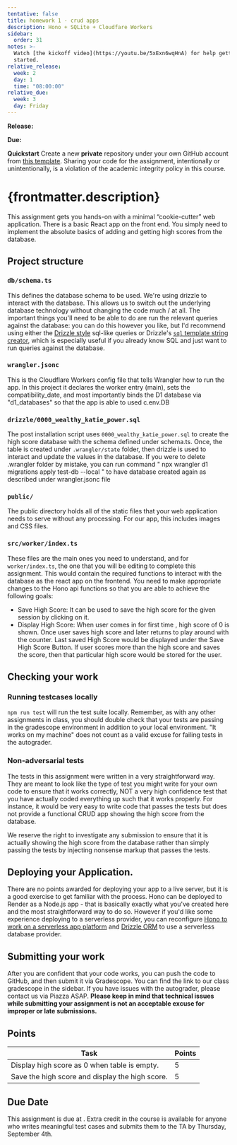 ```yaml
---
tentative: false
title: homework 1 - crud apps
description: Hono + SQLite + Cloudfare Workers
sidebar:
  order: 31
notes: >-
  Watch [the kickoff video](https://youtu.be/5xExn6wqHnA) for help getting
  started.
relative_release:
  week: 2
  day: 1
  time: "08:00:00"
relative_due:
  week: 3
  day: Friday
---
```



**Release:** <DueDate relativeDate={frontmatter.relative_release}  />

**Due:** <DueDate relativeDate={frontmatter.relative_due} />

<Aside>
  <Fragment set:html={marked(frontmatter.notes)} />
</Aside>

**Quickstart** Create a new **private** repository under your own GitHub account
from [this template](https://github.com/swad-cs-uic/homework1-f25). Sharing your
code for the assignment, intentionally or unintentionally, is a violation of the
academic integrity policy in this course.

# {frontmatter.description}

This assignment gets you hands-on with a minimal “cookie-cutter” web application. There is a basic React app on the front end. You
simply need to implement the absolute basics of adding and getting high scores
from the database.

## Project structure

### `db/schema.ts`

This defines the database schema to be used. We're using
drizzle to interact with the database. This allows us to switch out the
underlying database technology without changing the code much / at all. The
important things you'll need to be able to do are run the relevant queries
against the database: you can do this however you like, but I'd recommend using
either the [Drizzle style](https://orm.drizzle.team/docs/overview#why-sql-like)
sql-like queries or Drizzle's [`sql` template string
creator](https://orm.drizzle.team/docs/sql#sql-template), which is especially useful
if you already know SQL and just want to run queries against the database.

### `wrangler.jsonc`

This is the Cloudflare Workers config file that tells Wrangler how to run the app.
In this project it declares the worker entry (main), sets the compatibility_date,
and most importantly binds the D1 database via "d1_databases" so that the app is able to used
c.env.DB

### `drizzle/0000_wealthy_katie_power.sql`

The post installation script uses `0000_wealthy_katie_power.sql` to create the high score database
with the schema defined under schema.ts. Once, the table is created under `.wrangler/state` folder, then
drizzle is used to interact and update the values in the database. If you were to delete .wrangler folder
by mistake, you can run command " npx wrangler d1 migrations apply test-db --local " to have database
created again as described under wrangler.jsonc file

### `public/`

The public directory holds all of the static files that your web application
needs to serve without any processing. For our app, this includes images and CSS
files.

### `src/worker/index.ts`

These files are the main ones you need to understand, and for `worker/index.ts`, the one
that you will be editing to complete this assignment. This would contain the required functions
to interact with the database as the react app on the frontend. You need to make appropriate changes
to the Hono api functions so that you are able to achieve the following goals:

- Save High Score: It can be used to save the high score for the given session by clicking on it.
- Display High Score: When user comes in for first time , high score of 0 is shown. Once user saves high score and
  later returns to play around with the counter. Last saved High Score would be displayed under the Save High Score
  Button. If user scores more than the high score and saves the score, then that particular high score would be stored
  for the user.

## Checking your work

### Running testcases locally

`npm run test` will run the test suite locally. Remember, as with any other
assignments in class, you should double check that your tests are passing in the
gradescope environment in addition to your local environment. "It works on my
machine" does not count as a valid excuse for failing tests in the autograder.

### Non-adversarial tests

The tests in this assignment were written in a very straightforward way. They
are meant to look like the type of test you might write for your own code to
ensure that it works correctly, NOT a very high confidence test that you have
actually coded everything up such that it works properly. For instance, it would
be very easy to write code that passes the tests but does not provide a
functional CRUD app showing the high score from the database.

We reserve the right to investigate any submission to ensure that it is actually
showing the high score from the database rather than simply passing the tests by
injecting nonsense markup that passes the tests.

## Deploying your Application.

There are no points awarded for deploying your app to a live server, but it is a
good exercise to get familiar with the process. Hono can be deployed to Render
as a Node.js app - that is basically exactly what you've created here and the
most straightforward way to do so. However if you'd like some experience
deploying to a serverless provider, you can reconfigure [Hono to work on a
serverless app platform](https://hono.dev/docs/concepts/web-standard) and
[Drizzle ORM](https://orm.drizzle.team/learn/tutorials) to use a serverless
database provider.

## Submitting your work

After you are confident that your code works, you can push the code to GitHub,
and then submit it via Gradescope. You can find the link to our class gradescope
in the sidebar. If you have issues with the autograder, please
contact us via Piazza ASAP. **Please keep in mind that technical issues while
submitting your assignment is not an acceptable excuse for improper or late
submissions.**

## Points

| Task                                            | Points |
| ----------------------------------------------- | ------ |
| Display high score as 0 when table is empty.    | 5      |
| Save the high score and display the high score. | 5      |

## Due Date

This assignment is due at <DueDate relativeDate={frontmatter.relative_due} />. Extra
credit in the course is available for anyone who writes meaningful test cases
and submits them to the TA by Thursday, September 4th.
